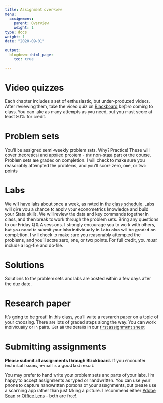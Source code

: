 ```yaml
---
title: Assignment overview
menu:
  assignment:
    parent: Overview
    weight: 1
type: docs
weight: 1
date: "2020-09-01"

output:
  blogdown::html_page:
    toc: true
    
---
```


# Video quizzes {#video-quizzes .unnumbered}

Each chapter includes a set of enthusiastic, but under-produced videos. After reviewing them, take the video quiz on [Blackboard](http://bb.uvm.edu) *before* coming to class. You can take as many attempts as you need, but you must score at least 80\% for  credit.

# Problem sets {#problem-sets .unnumbered}

You'll be assigned semi-weekly problem sets. Why? Practice! These will cover theoretical and applied problem - the non-stata part of the course. Problem sets are graded on completion. I will check to make
sure you reasonably attempted the problems, and you'll score zero, one, or two points. 

# Labs {#labs .unnumbered}

We will have labs about once a week, as noted in the [class schedule](/content/schedule). Labs will give you a chance to apply your econometrics knowledge and build your Stata skills. We will review the data and key commands together in class, and then break to work through the problem sets. Bring any questions to our Friday Q \& A sessions. I strongly encourage you to work
with others, but you need to submit your labs individually
in
Labs also will be graded on completion. I will check to make
sure you reasonably attempted the problems, and you'll score zero, one, or two points. For full credit, you *must* include a log-file and do-file. 

# Solutions {#solutions .unnumbered}

Solutions to the problem sets and labs are posted within a few days after the due date. 

# Research paper {#researchpaper .unnumbered}

It's going to be great! In this class, you'll write a research paper on a topic of your choosing. There are lots of graded steps along the way. You can work individually or in pairs. Get all the details in our [first assignment sheet](/assignment/01-researchpaper).

# Submitting assignments {#submit-assignments .unnumbered}


 **Please submit all assignments through Blackboard.** If you encounter technical issues, e-mail is a good last resort.
 
You may prefer to hand write your problem sets and parts of your labs. I'm happy to accept assignments as typed or handwritten. You can use your phone to capture handwritten portions of your assignments, but please use a scanning app rather than just taking a picture. I recommend either [Adobe Scan](https://acrobat.adobe.com/us/en/mobile/scanner-app.html) or [Office Lens](https://www.microsoft.com/en-us/p/office-lens/9wzdncrfj3t8?activetab=pivot:overviewtab) - both are free!.
